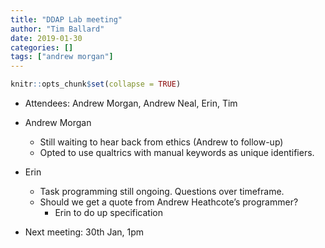```yaml
---
title: "DDAP Lab meeting"
author: "Tim Ballard"
date: 2019-01-30
categories: []
tags: ["andrew morgan"]
---
```


```r
knitr::opts_chunk$set(collapse = TRUE)
```

* Attendees: Andrew Morgan, Andrew Neal, Erin, Tim

* Andrew Morgan
  * Still waiting to hear back from ethics (Andrew to follow-up)
  * Opted to use qualtrics with manual keywords as unique identifiers.
  
* Erin
  * Task programming still ongoing. Questions over timeframe.
  * Should we get a quote from Andrew Heathcote's programmer?
    * Erin to do up specification 

* Next meeting: 30th Jan, 1pm
 
 
  


